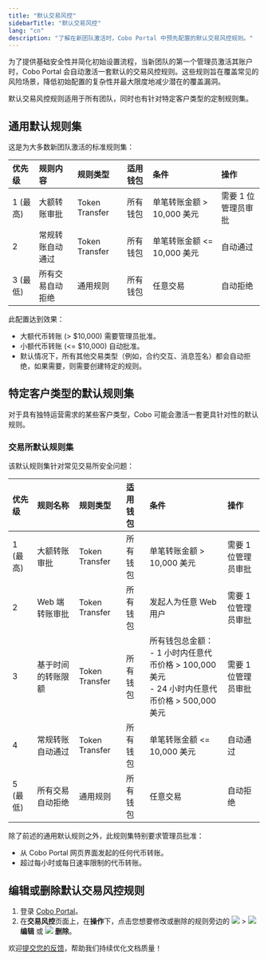 ```yaml
---
title: "默认交易风控"
sidebarTitle: "默认交易风控"
lang: "cn"
description: "了解在新团队激活时，Cobo Portal 中预先配置的默认交易风控规则。"
---
```


为了提供基础安全性并简化初始设置流程，当新团队的第一个管理员激活其账户时，Cobo Portal 会自动激活一套默认的交易风控规则。这些规则旨在覆盖常见的风险场景，降低初始配置的复杂性并最大限度地减少潜在的覆盖漏洞。

默认交易风控规则适用于所有团队，同时也有针对特定客户类型的定制规则集。

## 通用默认规则集

这是为大多数新团队激活的标准规则集：

| 优先级 | 规则内容                 | 规则类型 | 适用钱包 | 条件                              | 操作           |
| :------- | :----------------------- | :------- | :------- | :-------------------------------- | :------------- |
| 1 (最高) | 大额转账审批             | Token Transfer | 所有钱包 | 单笔转账金额 > 10,000 美元        | 需要 1 位管理员审批 |
| 2        | 常规转账自动通过         | Token Transfer | 所有钱包 | 单笔转账金额 <= 10,000 美元       | 自动通过       |
| 3 (最低) | 所有交易自动拒绝         | 通用规则 | 所有钱包 | 任意交易                          | 自动拒绝       |

此配置达到效果：
- 大额代币转账 (> $10,000) 需要管理员批准。
- 小额代币转账 (<= $10,000) 自动批准。
- 默认情况下，所有其他交易类型（例如，合约交互、消息签名）都会自动拒绝，如果需要，则需要创建特定的规则。

## 特定客户类型的默认规则集

对于具有独特运营需求的某些客户类型，Cobo 可能会激活一套更具针对性的默认规则。

### 交易所默认规则集

该默认规则集针对常见交易所安全问题：

| 优先级 | 规则名称                   | 规则类型 | 适用钱包 | 条件                                                                                                                          | 操作           |
| :------- | :------------------------- | :------- | :------- | :---------------------------------------------------------------------------------------------------------------------------- | :------------- |
| 1 (最高) | 大额转账审批               | Token Transfer | 所有钱包 | 单笔转账金额 > 10,000 美元                                                                                                      | 需要 1 位管理员审批 |
| 2        | Web 端转账审批             | Token Transfer | 所有钱包 | 发起人为任意 Web 用户                                                                                                           | 需要 1 位管理员审批 |
| 3        | 基于时间的转账限额         | Token Transfer | 所有钱包 | 所有钱包总金额：<br/>- 1 小时内任意代币价格 > 100,000 美元<br/>- 24 小时内任意代币价格 > 500,000 美元                                    | 需要 1 位管理员审批 |
| 4        | 常规转账自动通过           | Token Transfer | 所有钱包 | 单笔转账金额 <= 10,000 美元                                                                                                     | 自动通过       |
| 5 (最低) | 所有交易自动拒绝           | 通用规则 | 所有钱包 | 任意交易                                                                                                                      | 自动拒绝       |

除了前述的通用默认规则之外，此规则集特别要求管理员批准：
- 从 Cobo Portal 网页界面发起的任何代币转账。
- 超过每小时或每日速率限制的代币转账。

## 编辑或删除默认交易风控规则

1. 登录 [Cobo Portal](https://portal.cobo.com/login)。
2. 在**交易风控**页面上，在**操作**下，点击您想要修改或删除的规则旁边的 <img src="/en/images/common/icon_more.svg" className="icon"/> > <img src="/en/images/common/icon_edit.svg" className="icon"/> **编辑** 或 <img src="/en/images/common/icon_delete.svg" className="icon"/> **删除**。

<Tip>欢迎[提交您的反馈](https://forms.zohopublic.com/cobo/form/DocumentFeedbackForm/formperma/QvLOhxJv1_JMsJ-1dleZ8Itb_7rzN-LtgvsDdxosoVI?referrername=manuals)，帮助我们持续优化文档质量！</Tip>
